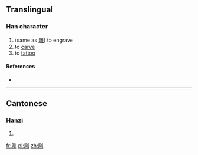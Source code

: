 ==Translingual==

===Han character===
{{Han char|rn=18|rad=刀|as=08|sn=10|four=|canj=月口中弓 (BRLN)}}

# (same as [[雕]]) to engrave
# to [[carve]]
# to [[tattoo]]

====References====
* {{Han ref|kx=0141.330|hdz=10345.080|uh=34EE|ud=13550}}

----

==Cantonese==

===Hanzi===
{{yue-hanzi|jyut=|y=diu1}}

# {{defn|lang=yue|sort=刀08}}

[[fr:㓮]]
[[pl:㓮]]
[[zh:㓮]]